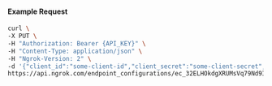 #### Example Request

```bash
curl \
-X PUT \
-H "Authorization: Bearer {API_KEY}" \
-H "Content-Type: application/json" \
-H "Ngrok-Version: 2" \
-d '{"client_id":"some-client-id","client_secret":"some-client-secret","enabled":true,"issuer":"https://accounts.google.com","scopes":["profile"]}' \
https://api.ngrok.com/endpoint_configurations/ec_32ELHOkdgXRUMsVq79Nd9IXlgqk/oidc
```

